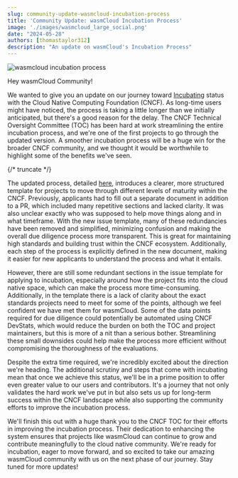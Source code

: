 ```yaml
---
slug: community-update-wasmcloud-incubation-process
title: 'Community Update: wasmCloud Incubation Process'
image: './images/wasmcloud_large_social.png'
date: "2024-05-28"
authors: [thomastaylor312]
description: "An update on wasmCloud's Incubation Process"
---
```


![wasmcloud incubation process](./images/wasmcloud_large_social.png)

Hey wasmCloud Community!

We wanted to give you an update on our journey toward [Incubating](https://github.com/cncf/toc/issues/1338) status with the Cloud Native Computing Foundation (CNCF). As long-time users might have noticed, the process is taking a little longer than we initially anticipated, but there's a good reason for the delay. The CNCF Technical Oversight Committee (TOC) has been hard at work streamlining the entire incubation process, and we're one of the first projects to go through the updated version. A smoother incubation process will be a huge win for the broader CNCF community, and we thought it would be worthwhile to highlight some of the benefits we've seen.

{/* truncate */}

The updated process, detailed [here](https://github.com/cncf/toc/blob/main/process/README.md#how-to-apply-to-move-levels), introduces a clearer, more structured template for projects to move through different levels of maturity within the CNCF. Previously, applicants had to fill out a separate document in addition to a PR, which included many repetitive sections and lacked clarity. It was also unclear exactly who was supposed to help move things along and in what timeframe. With the new issue template, many of these redundancies have been removed and simplified, minimizing confusion and making the overall due diligence process more transparent. This is great for maintaining high standards and building trust within the CNCF ecosystem. Additionally, each step of the process is explicitly defined in the new document, making it easier for new applicants to understand the process and what it entails.

However, there are still some redundant sections in the issue template for applying to incubation, especially around how the project fits into the cloud native space, which can make the process more time-consuming. Additionally, in the template there is a lack of clarity about the exact standards projects need to meet for some of the points, although we feel confident we have met them for wasmCloud. Some of the data points required for due diligence could potentially be automated using CNCF DevStats, which would reduce the burden on both the TOC and project maintainers, but this is more of a nit than a serious bother. Streamlining these small downsides could help make the process more efficient without compromising the thoroughness of the evaluations.

Despite the extra time required, we're incredibly excited about the direction we're heading. The additional scrutiny and steps that come with incubating mean that once we achieve this status, we'll be in a prime position to offer even greater value to our users and contributors. It's a journey that not only validates the hard work we've put in but also sets us up for long-term success within the CNCF landscape while also supporting the community efforts to improve the incubation process.

We'll finish this out with a huge thank you to the CNCF TOC for their efforts in improving the incubation process. Their dedication to enhancing the system ensures that projects like wasmCloud can continue to grow and contribute meaningfully to the cloud native community. We're ready for incubation, eager to move forward, and so excited to take our amazing wasmCloud community with us on the next phase of our journey. Stay tuned for more updates!
